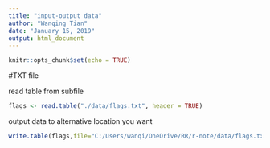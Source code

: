 ```yaml
---
title: "input-output data"
author: "Wanqing Tian"
date: "January 15, 2019"
output: html_document
---
```


```r
knitr::opts_chunk$set(echo = TRUE)
```

#TXT file

read table from subfile

```r
flags <- read.table("./data/flags.txt", header = TRUE) 
```

output data to alternative location you want
```r

write.table(flags,file="C:/Users/wanqi/OneDrive/RR/r-note/data/flags.txt")
```

